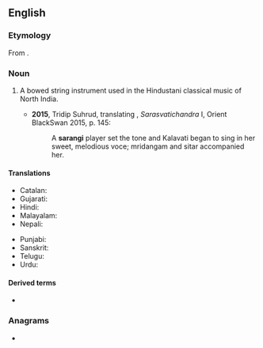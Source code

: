 ==English==
{{wikipedia|Sarangi}}

===Etymology===
From {{etyl|hi|en}} {{m|hi|सारंगी}}.

===Noun===
{{en-noun}}

# {{lb|en|musical instruments}} A bowed string instrument used in the Hindustani classical music of North India.
#*'''2015''', Tridip Suhrud, translating {{w|Govardhanram Madhavram Tripathi}}, ''Sarasvatichandra'' I, Orient BlackSwan 2015, p. 145:
#*:A '''sarangi''' player set the tone and Kalavati began to sing in her sweet, melodious voce; mridangam and sitar accompanied her.

====Translations====
{{trans-top|North Indian bowed string instrument}}
* Catalan: {{t+|ca|sarangui|m}}
* Gujarati: {{t|gu|સારંગી|tr=sāraṅgī}}
* Hindi: {{t+|hi|सारंगी|tr=sāraṅgī}}
* Malayalam: {{t+|ml|സാരംഗി|sc=Mlym}}
* Nepali: {{t|ne|सारंगी|tr=sāraṅgī}}
{{trans-mid}}
* Punjabi: {{t|pa|ਸਾਰੰਗੀ|sc=Guru}}
* Sanskrit: {{t+|sa|सारङ्गी}}
* Telugu: {{t+|te|సారంగి|sc=Telu}}
* Urdu: {{t|ur|سارنگی|tr=sāraṅgī}}
{{trans-bottom}}

====Derived terms====
* {{l|en|sarangist}}

===Anagrams===
* {{anagrams|en|Angiras|nagaris|sangria}}